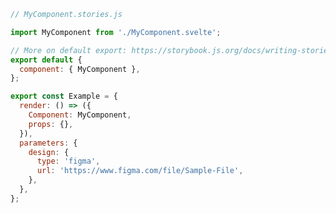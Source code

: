 ```js
// MyComponent.stories.js

import MyComponent from './MyComponent.svelte';

// More on default export: https://storybook.js.org/docs/writing-stories/#default-export
export default {
  component: { MyComponent },
};

export const Example = {
  render: () => ({
    Component: MyComponent,
    props: {},
  }),
  parameters: {
    design: {
      type: 'figma',
      url: 'https://www.figma.com/file/Sample-File',
    },
  },
};
```
